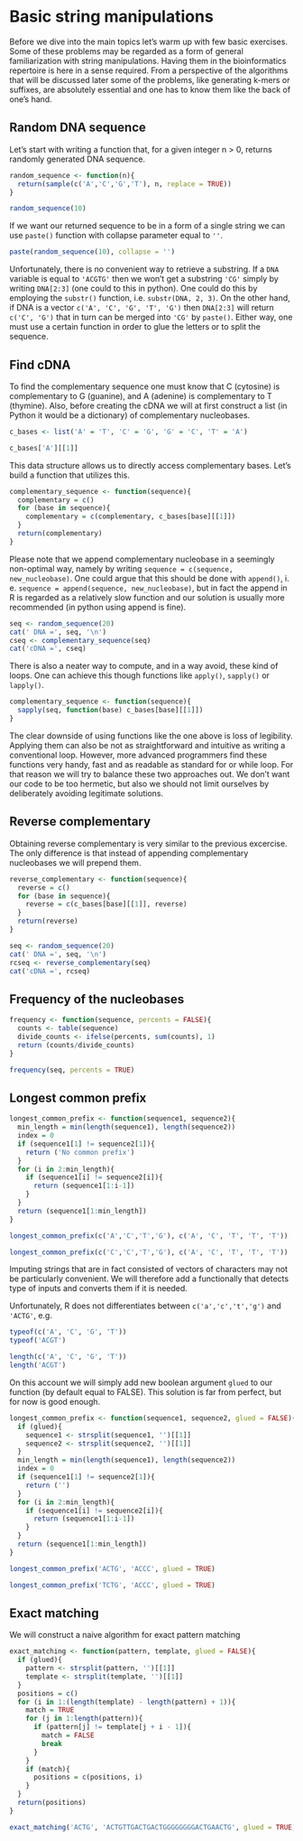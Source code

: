 # Basic string manipulations {#basic}

Before we dive into the main topics let's warm up with few basic exercises. Some of these problems may be regarded as a form of general familiarization with string manipulations. Having them in the bioinformatics repertoire is here in a sense required. From a perspective of the algorithms that will be discussed later some of the problems, like generating k-mers or suffixes, are absolutely essential and one has to know them like the back of one's hand.

## Random DNA sequence

Let's start with writing a function that, for a given integer n > 0, returns randomly generated DNA sequence.

```r
random_sequence <- function(n){
  return(sample(c('A','C','G','T'), n, replace = TRUE))
}

random_sequence(10)
```

If we want our returned sequence to be in a form of a single string we can use `paste()` function with collapse parameter equal to `''`.

```r
paste(random_sequence(10), collapse = '')
```

Unfortunately, there is no convenient way to retrieve a substring. If a `DNA` variable is equal to `'ACGTG'` then we won't get a substring `'CG'` simply by writing `DNA[2:3]` (one could to this in python). One could do this by employing the `substr()` function, i.e. `substr(DNA, 2, 3)`. On the other hand, if DNA is a vector `c('A', 'C', 'G', 'T', 'G')` then `DNA[2:3]` will return `c('C', 'G')` that in turn can be merged into `'CG'` by `paste()`. Either way, one must use a certain function in order to glue the letters or to split the sequence.

## Find cDNA

To find the complementary sequence one must know that C (cytosine) is complementary to G (guanine), and A (adenine) is complementary to T (thymine). Also, before creating the cDNA we will at first construct a list (in Python it would be a dictionary) of complementary nucleobases.

```r
c_bases <- list('A' = 'T', 'C' = 'G', 'G' = 'C', 'T' = 'A')

c_bases['A'][[1]]
```

This data structure allows us to directly access complementary bases. Let's build a function that utilizes this.

```r
complementary_sequence <- function(sequence){
  complementary = c()
  for (base in sequence){
    complementary = c(complementary, c_bases[base][[1]])
  }
  return(complementary)
}
```

Please note that we append complementary nucleobase in a seemingly non-optimal way, namely by writing `sequence = c(sequence, new_nucleobase)`. One could argue that this should be done with `append()`, i. e. `sequence = append(sequence, new_nucleobase)`, but in fact the append in R is regarded as a relatively slow function and our solution is usually more recommended (in python using append is fine). 

```r
seq <- random_sequence(20)
cat(' DNA =', seq, '\n')
cseq <- complementary_sequence(seq)
cat('cDNA =', cseq)
```

There is also a neater way to compute, and in a way avoid, these kind of loops. One can achieve this though functions like `apply()`, `sapply()` or `lapply()`.

```r
complementary_sequence <- function(sequence){
  sapply(seq, function(base) c_bases[base][[1]])
}
```

The clear downside of using functions like the one above is loss of legibility. Applying them can also be not as straightforward and intuitive as writing a conventional loop. However, more advanced programmers find these functions very handy, fast and as readable as standard for or while loop. For that reason we will try to balance these two approaches out. We don't want our code to be too hermetic, but also we should not limit ourselves by deliberately avoiding legitimate solutions.

## Reverse complementary

Obtaining reverse complementary is very similar to the previous excercise. The only difference is that instead of appending complementary nucleobases we will prepend them.

```r
reverse_complementary <- function(sequence){
  reverse = c()
  for (base in sequence){
    reverse = c(c_bases[base][[1]], reverse)
  }
  return(reverse)
}
```

```r
seq <- random_sequence(20)
cat(' DNA =', seq, '\n')
rcseq <- reverse_complementary(seq)
cat('cDNA =', rcseq)
```

## Frequency of the nucleobases

```r
frequency <- function(sequence, percents = FALSE){
  counts <- table(sequence)
  divide_counts <- ifelse(percents, sum(counts), 1)
  return (counts/divide_counts)
}
```

```r
frequency(seq, percents = TRUE)
```

## Longest common prefix

```r
longest_common_prefix <- function(sequence1, sequence2){
  min_length = min(length(sequence1), length(sequence2))
  index = 0
  if (sequence1[1] != sequence2[1]){
    return ('No common prefix')
  }
  for (i in 2:min_length){
    if (sequence1[i] != sequence2[i]){
      return (sequence1[1:i-1])
    }
  }
  return (sequence1[1:min_length])
}
```

```r
longest_common_prefix(c('A','C','T','G'), c('A', 'C', 'T', 'T', 'T'))

longest_common_prefix(c('C','C','T','G'), c('A', 'C', 'T', 'T', 'T'))
```

Imputing strings that are in fact consisted of vectors of characters may not be particularly convenient. We will therefore add a functionally that detects type of inputs and converts them if it is needed.

Unfortunately, R does not differentiates between `c('a','c','t','g')` and `'ACTG'`, e.g.

```r
typeof(c('A', 'C', 'G', 'T'))
typeof('ACGT')

length(c('A', 'C', 'G', 'T'))
length('ACGT')
```

On this account we will simply add new boolean argument `glued` to our function (by default equal to FALSE).  This solution is far from perfect, but for now is good enough.

```r
longest_common_prefix <- function(sequence1, sequence2, glued = FALSE){
  if (glued){
    sequence1 <- strsplit(sequence1, '')[[1]]
    sequence2 <- strsplit(sequence2, '')[[1]]
  }
  min_length = min(length(sequence1), length(sequence2))
  index = 0
  if (sequence1[1] != sequence2[1]){
    return ('')
  }
  for (i in 2:min_length){
    if (sequence1[i] != sequence2[i]){
      return (sequence1[1:i-1])
    }
  }
  return (sequence1[1:min_length])
}
```

```r
longest_common_prefix('ACTG', 'ACCC', glued = TRUE)

longest_common_prefix('TCTG', 'ACCC', glued = TRUE)
```

## Exact matching

We will construct a naive algorithm for exact pattern matching

```r
exact_matching <- function(pattern, template, glued = FALSE){
  if (glued){
    pattern <- strsplit(pattern, '')[[1]]
    template <- strsplit(template, '')[[1]]
  }
  positions = c()
  for (i in 1:(length(template) - length(pattern) + 1)){
    match = TRUE
    for (j in 1:length(pattern)){
      if (pattern[j] != template[j + i - 1]){
        match = FALSE
        break
      }
    }
    if (match){
      positions = c(positions, i)
    }
  }
  return(positions)
}
```

```r
exact_matching('ACTG', 'ACTGTTGACTGACTGGGGGGGGACTGAACTG', glued = TRUE)
```





























